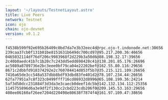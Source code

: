 ```yaml
---
layout: '~/layouts/TestnetLayout.astro'
title: Live Peers
network: Testnet
icon: ojo
chain: ojo-devnet
version: v0.1.2
---
```

```
f4538b599f92e695b26409c0bd7da7e3b32eec4d@rpc.ojo-t.indonode.net:30656
239caa37cb0f131b01be8151631b649dc700cd97@95.217.200.36:46656
0465032114df76df206c9983968f2d229b3a50d6@88.198.32.17:39656
2c40b0aedc41b7c1b20c7c243dd5edd698428c41@138.201.85.176:26696
ac5089a8789736e2bc3eee0bf79ca04e22202bef@162.55.80.116:29656
8671c2dbbfd918374292e2c760704414d853f5b7@35.215.121.109:26656
7416a65de3cc548a537dbb8bdf93dbd83fe401d2@78.107.234.44:26656
62fa77951a7c8f323c0499fff716cd86932d8996@65.108.199.36:24214
5af3d50dcc231884f3d3da3e3caecb0deef1dc5b@142.132.134.112:25356
1145755896d6a3e9df2f130cc2cbd223cdb206f0@209.145.53.163:29656
408ee86160af26ee7204d220498e80638f7874f4@161.97.109.47:38656
```